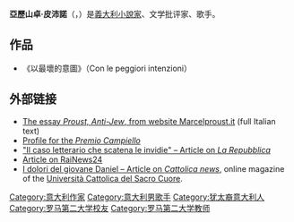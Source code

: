 {{Infobox writer <!-- for more information see [[:Template:Infobox_writer/doc|:Template:Infobox writer/doc]] -->
| name        = Alessandro Piperno
| image       = 
| caption     = 
| birth_date  = {{Birth date and age|1972|3|25}}
| birth_place = {{ITA}}[[罗马|罗马]]
| death_date  = 
| death_place = 
| occupation  = 小说家
| period      = 2000年－
| genre       = 历史、文学、批评
| website = 
}}
'''亞歷山卓·皮沛諾'''（{{lang-it|Alessandro Piperno}}，{{bd|1972年|3月25日}}）是[[義大利|義大利]][[小說家|小說家]]、文学批评家、歌手。

==作品==
*《以最壞的意圖》（Con le peggiori intenzioni）

==外部链接==
*[http://www.marcelproust.it/note/piperno.htm The essay ''Proust, Anti-Jew'', from website Marcelproust.it] {{Wayback|url=http://www.marcelproust.it/note/piperno.htm |date=20210212010826 }} (full Italian text)
*[https://web.archive.org/web/20070814021737/http://www.premiocampiello.org/finalisti.htm Profile for the ''Premio Campiello'']
*[http://www.repubblica.it/2005/c/sezioni/spettacoli_e_cultura/invidia/invidia/invidia.html "Il caso letterario che scatena le invidie" – Article on ''[[La_Repubblica|La Repubblica]]''] {{Wayback|url=http://www.repubblica.it/2005/c/sezioni/spettacoli_e_cultura/invidia/invidia/invidia.html |date=20210211223427 }}
*[https://web.archive.org/web/20080224034710/http://www.prom.it/rainews/rubrica/libri/recensione.asp?id_info=4705 Article on RaiNews24]
*[https://web.archive.org/web/20070603225826/http://www2.unicatt.it/pls/unicatt/mag_gestion_cattnews.vedi_notizia?id_cattnewsT=5661 I dolori del giovane Daniel – Article on ''Cattolica news''], online magazine of the [[Università_Cattolica_del_Sacro_Cuore|Università Cattolica del Sacro Cuore]].

{{authority control}}
{{DEFAULTSORT:Piperno, Alessandro}}
[[Category:意大利作家|Category:意大利作家]]
[[Category:意大利男歌手|Category:意大利男歌手]]
[[Category:犹太裔意大利人|Category:犹太裔意大利人]]
[[Category:罗马第二大学校友|Category:罗马第二大学校友]]
[[Category:罗马第二大学教师|Category:罗马第二大学教师]]